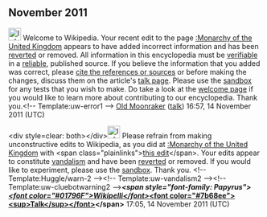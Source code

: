 <article id="33746625" title=User talk:Ryan Paul Adams>
	<talkpage id="33746625" title="User talk:Ryan Paul Adams">
== November 2011 ==
[[Image:Information.svg|25px|alt=|link=]] Welcome to Wikipedia. Your recent edit to the page [[:Monarchy of the United Kingdom]] appears to have added incorrect information and has been [[Help:Reverting|reverted]] or removed. All information in this encyclopedia must be [[Wikipedia:Verifiability|verifiable]] in a [[Wikipedia:Identifying reliable sources|reliable]], published source. If you believe the information that you added was correct, please [[Wikipedia:Citing sources|cite the references or sources]] or before making the changes, discuss them on the article's [[Wikipedia:Talk page guidelines|talk page]]. Please use the [[Wikipedia:Sandbox|sandbox]] for any tests that you wish to make. Do take a look at the [[Wikipedia:Welcoming committee/Welcome to Wikipedia|welcome page]] if you would like to learn more about contributing to our encyclopedia. Thank you.&lt;!-- Template:uw-error1 --&gt; [[User:Old Moonraker|Old Moonraker]] ([[User talk:Old Moonraker|talk]]) 16:57, 14 November 2011 (UTC)

&lt;div style=clear: both&gt;&lt;/div&gt;[[File:Information.svg|25px|alt=|link=]] Please refrain from making unconstructive edits to Wikipedia, as you did at [[:Monarchy of the United Kingdom]] with &lt;span class=&quot;plainlinks&quot;&gt;[http://en.wikipedia.org/wiki/Monarchy_of_the_United_Kingdom?diff=460633340 this edit]&lt;/span&gt;. Your edits appear to constitute [[Wikipedia:Vandalism|vandalism]] and have been [[Help:Reverting|reverted]] or removed. If you would like to experiment, please use the [[Wikipedia:Sandbox|sandbox]]. Thank you. &lt;!-- Template:Huggle/warn-2 --&gt;&lt;!-- Template:uw-vandalism2 --&gt;&lt;!-- Template:uw-cluebotwarning2 --&gt;'''''&lt;span style=&quot;font-family: Papyrus&quot;&gt;[[User:Wikipelli|&lt;font color=&quot;#01796F&quot;&gt;Wikipelli&lt;/font&gt;]] ''[[User talk:Wikipelli|&lt;font color=&quot;#7b68ee&quot;&gt;&lt;sup&gt;Talk&lt;/sup&gt;&lt;/font&gt;]]&lt;/span&gt;''' 17:05, 14 November 2011 (UTC)
	</talkpage>
</article>